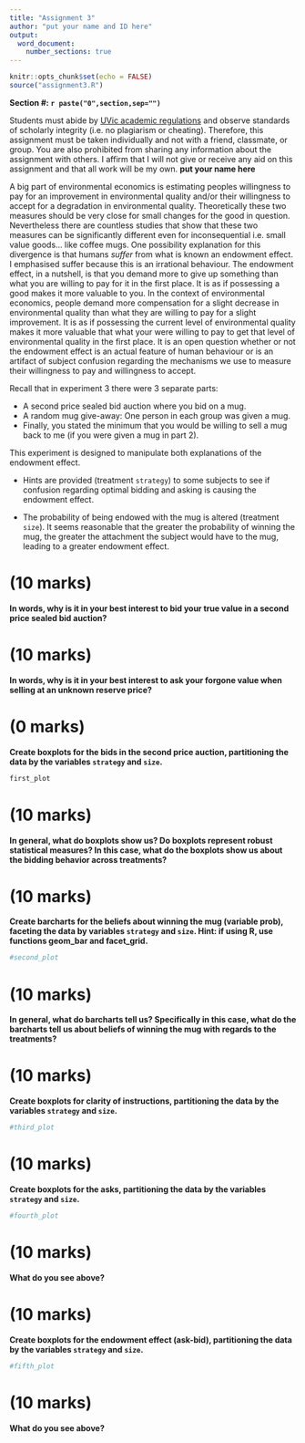 ```yaml
---
title: "Assignment 3"
author: "put your name and ID here"
output: 
  word_document:
    number_sections: true
---
```


```r
knitr::opts_chunk$set(echo = FALSE)
source("assignment3.R")
```
**Section #: `r paste("0",section,sep="")`**


Students must abide by  [UVic
  academic regulations](https://www.uvic.ca/calendar/undergrad/index.php#/policy/Sk_0xsM_V?bc=true&bcCurrent=08%20-%20Policy%20on%20Academic%20Integrity&bcGroup=Undergraduate%20Academic%20Regulations&bcItemType=policies)
 and observe standards of scholarly integrity
(i.e. no plagiarism or cheating). Therefore, this assignment must be
taken individually and not with a friend, classmate, or group. You are
also prohibited from sharing any information about the assignment with
others. I affirm that I will not give or receive any aid on this assignment 
and that all work will be my own. **put your name here**

A big part of environmental economics is estimating peoples willingness to pay for an improvement in environmental quality and/or their willingness to accept for a degradation in environmental quality.  Theoretically these two measures should be very close for small changes for the good in question.  Nevertheless there are countless studies that show that these two measures can be significantly different even for inconsequential i.e. small value goods... like coffee mugs.  One possibility explanation for this divergence is that humans *suffer* from what is known an endowment effect.  I emphasised suffer because this is an irrational behaviour.  The endowment effect, in a nutshell, is that you demand more to give up something than what you are willing to pay for it in the first place.  It is as if possessing a good makes it more valuable to you. In the context of environmental economics, people demand more compensation for a slight decrease in environmental quality than what they are willing to pay for a slight improvement.  It is as if possessing the current level of environmental quality makes it more valuable that what your were willing to pay to get that level of environmental quality in the first place. It is an open question whether or not the endowment effect is an actual feature of human behaviour or is an artifact of subject confusion regarding the mechanisms we use to measure their willingness to pay and willingness to accept. 

Recall that in experiment 3 there were 3 separate parts:

* A second price sealed bid auction where you bid on a mug.
* A random mug give-away: One person in each group was given a mug.
* Finally, you stated the minimum that you would be willing to sell a mug back to me (if you were given a mug in part 2).  

This experiment is designed to manipulate both explanations of the endowment effect.  

* Hints are provided (treatment `strategy`) to some subjects to see if confusion regarding optimal bidding and asking is causing the endowment effect. 

* The probability of being endowed with the mug is altered (treatment `size`). It seems reasonable that the greater the probability of winning the mug, the greater the attachment the subject would have to the mug, leading to a greater endowment effect.

# (10 marks)

**In words, why is it in your best interest to bid your true value in a second price sealed bid auction?**


# (10 marks)

**In words, why is it in your best interest to ask your forgone value when selling at an unknown reserve price?**


# (0 marks)

**Create boxplots for the bids in the second price auction, partitioning the data by the variables `strategy` and `size`.** 

```r
first_plot
```

# (10 marks)

**In general, what do boxplots show us? Do boxplots represent robust statistical measures?  In this case, what do the boxplots show us about the bidding behavior across treatments?**


# (10 marks)

**Create barcharts for the beliefs about winning the mug (variable prob), faceting the data by variables `strategy` and `size`. Hint: if using R, use functions geom_bar and facet_grid.**

```r
#second_plot
```


# (10 marks)

**In general, what do barcharts tell us? Specifically in this case, what do the barcharts tell us about beliefs of winning the mug with regards to the treatments?**


# (10 marks)

**Create boxplots for clarity of instructions, partitioning the data by the variables `strategy` and `size`.**

```r
#third_plot
```

# (10 marks)

**Create boxplots for the asks, partitioning the data by the variables `strategy` and `size`.**

```r
#fourth_plot
```

# (10 marks)

**What do you see above?**


# (10 marks)

**Create boxplots for the endowment effect (ask-bid), partitioning the data by the variables `strategy` and `size`.**

```r
#fifth_plot
```


# (10 marks)

**What do you see above?**


